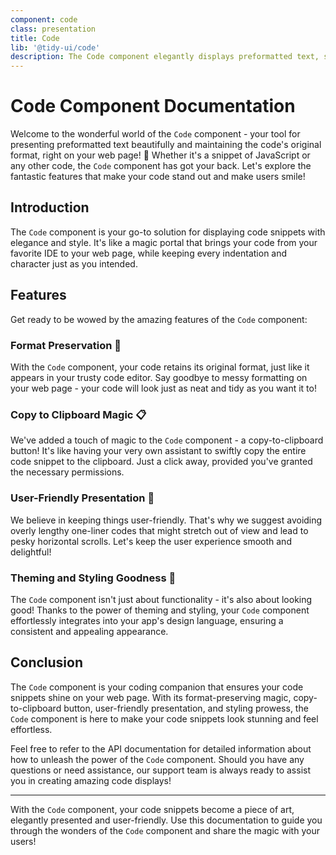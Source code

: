 ```yaml
---
component: code
class: presentation
title: Code
lib: '@tidy-ui/code'
description: The Code component elegantly displays preformatted text, such as JavaScript code, on your webpage while maintaining its original format. With a convenient copy-to-clipboard button and seamless theming, sharing and styling code has never been smoother.
---
```


# Code Component Documentation

Welcome to the wonderful world of the `Code` component - your tool for presenting preformatted text beautifully and maintaining the code's original format, right on your web page! 🚀 Whether it's a snippet of JavaScript or any other code, the `Code` component has got your back. Let's explore the fantastic features that make your code stand out and make users smile!

## Introduction

The `Code` component is your go-to solution for displaying code snippets with elegance and style. It's like a magic portal that brings your code from your favorite IDE to your web page, while keeping every indentation and character just as you intended.

## Features

Get ready to be wowed by the amazing features of the `Code` component:

### Format Preservation 🎨

With the `Code` component, your code retains its original format, just like it appears in your trusty code editor. Say goodbye to messy formatting on your web page - your code will look just as neat and tidy as you want it to!

### Copy to Clipboard Magic 📋

We've added a touch of magic to the `Code` component - a copy-to-clipboard button! It's like having your very own assistant to swiftly copy the entire code snippet to the clipboard. Just a click away, provided you've granted the necessary permissions.

### User-Friendly Presentation 📄

We believe in keeping things user-friendly. That's why we suggest avoiding overly lengthy one-liner codes that might stretch out of view and lead to pesky horizontal scrolls. Let's keep the user experience smooth and delightful!

### Theming and Styling Goodness 🎉

The `Code` component isn't just about functionality - it's also about looking good! Thanks to the power of theming and styling, your `Code` component effortlessly integrates into your app's design language, ensuring a consistent and appealing appearance.

## Conclusion

The `Code` component is your coding companion that ensures your code snippets shine on your web page. With its format-preserving magic, copy-to-clipboard button, user-friendly presentation, and styling prowess, the `Code` component is here to make your code snippets look stunning and feel effortless.

Feel free to refer to the API documentation for detailed information about how to unleash the power of the `Code` component. Should you have any questions or need assistance, our support team is always ready to assist you in creating amazing code displays!

---

With the `Code` component, your code snippets become a piece of art, elegantly presented and user-friendly. Use this documentation to guide you through the wonders of the `Code` component and share the magic with your users!
